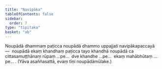 ```yaml
---
title: "Navipāka"
tableOfContents: false
sidebar:
  order: 7
type: "tipitaka"
basket: "ab"
---
```



<DynamicBreadcrumb />

<Division number="378">

<Paragraph number="3268">
Noupādā dhammaṃ paṭicca noupādā dhammo uppajjati navipākapaccayā—  noupādā ekaṃ khandhaṃ paṭicca tayo khandhā noupādā ca cittasamuṭṭhānaṃ rūpaṃ …pe…  dve khandhe …pe…  ekaṃ mahābhūtaṃ …pe… . (Yāva asaññasattā, evaṃ tīṇi noupādāmūlake.)
</Paragraph>
</Division>